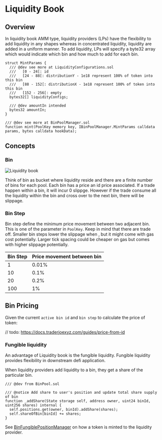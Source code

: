 # Liquidity Book

## Overview 

In liquidity book AMM type, liquidity providers (LPs) have the flexibility to add liquidity in any shapes whereas in concentrated liquidity, liquidity are added in a uniform manner. 
To add liquidity, LPs will specify a byte32 array which would indicate which bin and how much to add for each bin.

```solidity
struct MintParams {
  /// @dev see more at LiquidityConfigurations.sol
  ///   [0 - 24[: id
  ///   [24 - 88[: distributionY - 1e18 represent 100% of token into this bin
  ///   [88 - 152[: distributionX - 1e18 represent 100% of token into this bin 
  ///   [152 - 256[: empty
  bytes32[] liquidityConfigs;

  /// @dev amountIn intended
  bytes32 amountIn;
}

/// @dev see more at BinPoolManager.sol 
function mint(PoolKey memory key, IBinPoolManager.MintParams calldata params, bytes calldata hookData);
```

## Concepts

### Bin

![Liquidity book](/v4/amm-layer-poolmanager-bin-1.png)

Think of bin as bucket where liquidity reside and there are a finite number of bins for each pool. Each bin has a price an id price associated. If a trade happen within a bin, it will incur 0 slippge. However if the trade consume all the liquidity within the bin and cross over to the next bin, there will be slippage.


### Bin Step

Bin step define the minimum price movement between two adjacent bin. This is one of the parameter in `PoolKey`. Keep in mind that there are trade off. Smaller bin steps lower the slippage when , but it might come with gas cost potentially. Larger tick spacing could be cheaper on gas but comes with higher slippage potentially.

| Bin Step | Price movement between bin |
| ------ | ------ |
| 1 |  0.01% |
| 10 | 0.1% |
| 20  | 0.2% |
| 100  | 1% |


## Bin Pricing 

Given the current `active bin id` and `bin step` to calculate the price of token:

// todo: https://docs.traderjoexyz.com/guides/price-from-id 

### Fungible liquidity

An advantage of Liquidity book is the fungible liquidity. Fungible liquidity provides flexibility in downstream defi application.

When liquidity providers add liquidity to a bin, they get a share of the particular bin. 
```
/// @dev from BinPool.sol

/// @notice Add share to user's position and update total share supply of bin
function _addShare(State storage self, address owner, uint24 binId, uint256 shares) internal {
  self.positions.get(owner, binId).addShare(shares);
  self.shareOfBin[binId] += shares;
}
```

See [BinFungiblePositionManager](https://github.com/pancakeswap/pancake-v4-periphery/blob/main/contracts/pool-bin/BinFungiblePositionManager.sol) on how a token is minted to the liquidity provider.
